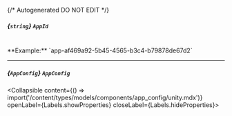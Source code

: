 {/* Autogenerated DO NOT EDIT  */}

##### *{`string`}* `AppId`
<br/>
**Example:** `app-af469a92-5b45-4565-b3c4-b79878de67d2`

---
##### *{`AppConfig`}* `AppConfig`
<Collapsible content={() => import('/content/types/models/components/app_config/unity.mdx')} openLabel={Labels.showProperties} closeLabel={Labels.hideProperties}>
</Collapsible>



